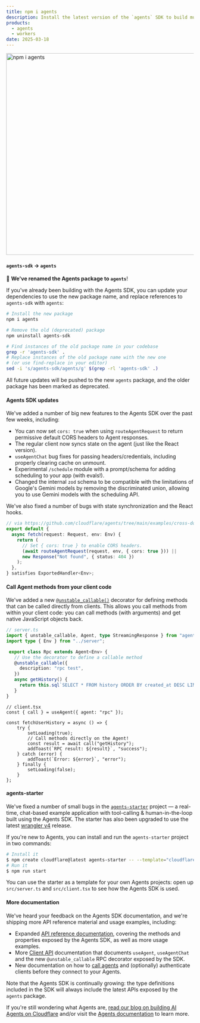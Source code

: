 ```yaml
---
title: npm i agents
description: Install the latest version of the `agents` SDK to build multi-agent applications, use the new RPC API, and visit the latest documentation updates.
products:
  - agents
  - workers
date: 2025-03-18
---
```



<Image src={npmAgentsAnimated} alt="npm i agents" width="1000" height="541" />

#### `agents-sdk` -> `agents` <Badge text="Updated" variant="tip" size="small" />

📝 **We've renamed the Agents package to `agents`**!

If you've already been building with the Agents SDK, you can update your dependencies to use the new package name, and replace references to `agents-sdk` with `agents`:

```sh
# Install the new package
npm i agents
```

```sh
# Remove the old (deprecated) package
npm uninstall agents-sdk

# Find instances of the old package name in your codebase
grep -r 'agents-sdk' .
# Replace instances of the old package name with the new one
# (or use find-replace in your editor)
sed -i 's/agents-sdk/agents/g' $(grep -rl 'agents-sdk' .)
```

All future updates will be pushed to the new `agents` package, and the older package has been marked as deprecated.

#### Agents SDK updates <Badge text="New" variant="tip" size="small" />

We've added a number of big new features to the Agents SDK over the past few weeks, including:

- You can now set `cors: true` when using `routeAgentRequest` to return permissive default CORS headers to Agent responses.
- The regular client now syncs state on the agent (just like the React version).
- `useAgentChat` bug fixes for passing headers/credentials, including properly clearing cache on unmount.
- Experimental `/schedule` module with a prompt/schema for adding scheduling to your app (with evals!).
- Changed the internal `zod` schema to be compatible with the limitations of Google's Gemini models by removing the discriminated union, allowing you to use Gemini models with the scheduling API.

We've also fixed a number of bugs with state synchronization and the React hooks.

<TypeScriptExample>

```ts
// via https://github.com/cloudflare/agents/tree/main/examples/cross-domain
export default {
  async fetch(request: Request, env: Env) {
    return (
      // Set { cors: true } to enable CORS headers.
      (await routeAgentRequest(request, env, { cors: true })) ||
      new Response("Not found", { status: 404 })
    );
  },
} satisfies ExportedHandler<Env>;
```

</TypeScriptExample>

#### Call Agent methods from your client code <Badge text="New" variant="tip" size="small" />

We've added a new [`@unstable_callable()`](/agents/api-reference/agents-api/) decorator for defining methods that can be called directly from clients. This allows you call methods from within your client code: you can call methods (with arguments) and get native JavaScript objects back.

<TypeScriptExample>

```ts
// server.ts
import { unstable_callable, Agent, type StreamingResponse } from "agents";
import type { Env } from "../server";

 export class Rpc extends Agent<Env> {
   // Use the decorator to define a callable method
   @unstable_callable({
     description: "rpc test",
   })
   async getHistory() {
     return this.sql`SELECT * FROM history ORDER BY created_at DESC LIMIT 10`;
   }
}
```
```tsx
// client.tsx
const { call } = useAgent({ agent: "rpc" });

const fetchUserHistory = async () => {
    try {
        setLoading(true);
        // Call methods directly on the Agent!
        const result = await call("getHistory");
        addToast(`RPC result: ${result}`, "success");
    } catch (error) {
        addToast(`Error: ${error}`, "error");
    } finally {
        setLoading(false);
    }
};
```

</TypeScriptExample>

#### agents-starter <Badge text="Updated" variant="tip" size="small" />

We've fixed a number of small bugs in the [`agents-starter`](https://github.com/cloudflare/agents-starter) project — a real-time, chat-based example application with tool-calling & human-in-the-loop built using the Agents SDK. The starter has also been upgraded to use the latest [wrangler v4](/changelog/2025-03-13-wrangler-v4/) release.

If you're new to Agents, you can install and run the `agents-starter` project in two commands:

```sh
# Install it
$ npm create cloudflare@latest agents-starter -- --template="cloudflare/agents-starter"
# Run it
$ npm run start
```

You can use the starter as a template for your own Agents projects: open up `src/server.ts` and `src/client.tsx` to see how the Agents SDK is used.

#### More documentation <Badge text="Updated" variant="tip" size="small" />

We've heard your feedback on the Agents SDK documentation, and we're shipping more API reference material and usage examples, including:

- Expanded [API reference documentation](/agents/api-reference/), covering the methods and properties exposed by the Agents SDK, as well as more usage examples.
- More [Client API](/agents/api-reference/agents-api/#client-api) documentation that documents `useAgent`, `useAgentChat` and the new `@unstable_callable` RPC decorator exposed by the SDK.
- New documentation on how to [call agents](/agents/api-reference/calling-agents/) and (optionally) authenticate clients before they connect to your Agents.

Note that the Agents SDK is continually growing: the type definitions included in the SDK will always include the latest APIs exposed by the `agents` package.

If you're still wondering what Agents are, [read our blog on building AI Agents on Cloudflare](https://blog.cloudflare.com/build-ai-agents-on-cloudflare/) and/or visit the [Agents documentation](/agents/) to learn more.
